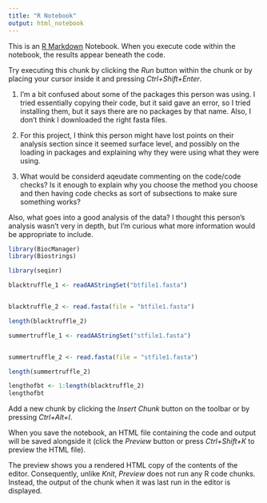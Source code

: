 ---
title: "R Notebook"
output: html_notebook
---

This is an [R Markdown](http://rmarkdown.rstudio.com) Notebook. When you execute code within the notebook, the results appear beneath the code. 

Try executing this chunk by clicking the *Run* button within the chunk or by placing your cursor inside it and pressing *Ctrl+Shift+Enter*. 

1. I'm a bit confused about some of the packages this person was using. I tried essentially copying their code, but it said gave an error, so I tried installing them, but it says there are no packages by that name. Also, I don't think I downloaded the right fasta files. 
2. For this project, I think this person might have lost points on their analysis section since it seemed surface level, and possibly on the loading in packages and explaining why they were using what they were using. 

3. What would be considerd aqeudate commenting on the code/code checks? Is it enough to explain why you choose the method you choose and then having code checks as sort of subsections to make sure something works?

Also, what goes into a good analysis of the data? I thought this person's analysis wasn't very in depth, but I'm curious what more information would be appropriate to include.

```{r}

library(BiocManager)
library(Biostrings)
```


```{r}
library(seqinr)
```

```{r}
blacktruffle_1 <- readAAStringSet("btfile1.fasta")


blacktruffle_2 <- read.fasta(file = "btfile1.fasta")

length(blacktruffle_2)
```

```{r}
summertruffle_1 <- readAAStringSet("stfile1.fasta")


summertruffle_2 <- read.fasta(file = "stfile1.fasta")

length(summertruffle_2)
```


```{r}
lengthofbt <- 1:length(blacktruffle_2)
lengthofbt
```

Add a new chunk by clicking the *Insert Chunk* button on the toolbar or by pressing *Ctrl+Alt+I*.

When you save the notebook, an HTML file containing the code and output will be saved alongside it (click the *Preview* button or press *Ctrl+Shift+K* to preview the HTML file).

The preview shows you a rendered HTML copy of the contents of the editor. Consequently, unlike *Knit*, *Preview* does not run any R code chunks. Instead, the output of the chunk when it was last run in the editor is displayed.

